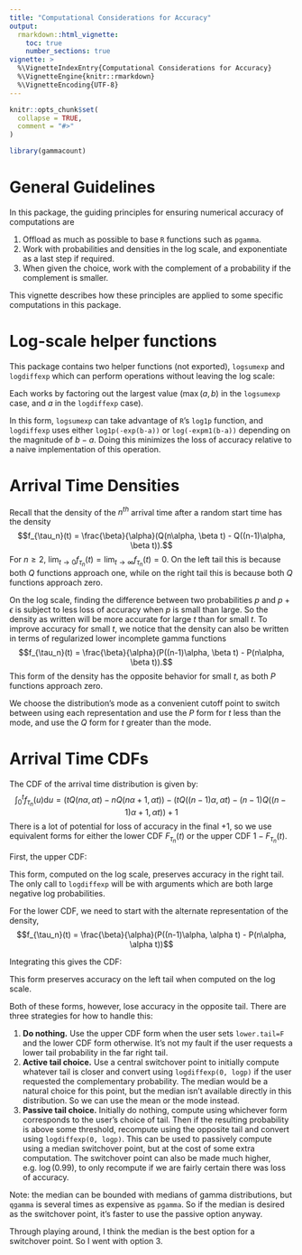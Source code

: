 ```yaml
---
title: "Computational Considerations for Accuracy"
output: 
  rmarkdown::html_vignette:
    toc: true
    number_sections: true
vignette: >
  %\VignetteIndexEntry{Computational Considerations for Accuracy}
  %\VignetteEngine{knitr::rmarkdown}
  %\VignetteEncoding{UTF-8}
---
```


```r
knitr::opts_chunk$set(
  collapse = TRUE,
  comment = "#>"
)
```

```r
library(gammacount)
```


# General Guidelines

In this package, the guiding principles for ensuring numerical accuracy of computations are

1. Offload as much as possible to base `R` functions such as `pgamma`.
2. Work with probabilities and densities in the log scale, and exponentiate as a last step if required.
3. When given the choice, work with the complement of a probability if the complement is smaller.

This vignette describes how these principles are applied to some specific computations in this package.

# Log-scale helper functions

This package contains two helper functions (not exported), `logsumexp` and `logdiffexp` which can perform operations without leaving the log scale:
\begin{align*}
\mathrm{logsumexp}(a, b) &= \log(e^a + e^b) \\
\mathrm{logdiffexp}(a, b) &= \log(e^a - e^b)
\end{align*}

Each works by factoring out the largest value ($\max(a, b)$ in the `logsumexp` case, and $a$ in the `logdiffexp` case).
\begin{align*}
\mathrm{logsumexp}(a, b) &= \max(a,b) + \log(1 + e^{-|a-b|}) \\
\mathrm{logdiffexp}(a, b) &= a + \log(1 - e^{b - a})
\end{align*}

In this form, `logsumexp` can take advantage of `R`'s `log1p` function, and `logdiffexp` uses either `log1p(-exp(b-a))` or `log(-expm1(b-a))` depending on the magnitude of $b-a$. Doing this minimizes the loss of accuracy relative to a naive implementation of this operation.

# Arrival Time Densities

Recall that the density of the $n^{th}$ arrival time after a random start time has the density
$$f_{\tau_n}(t) = \frac{\beta}{\alpha}(Q(n\alpha, \beta t) - Q((n-1)\alpha, \beta t)).$$
For $n \geq 2$, $\lim_{t\to 0} f_{\tau_n}(t) = \lim_{t\to \infty} f_{\tau_n}(t) = 0$. On the left tail this is because both $Q$ functions approach one, while on the right tail this is because both $Q$ functions approach zero.

On the log scale, finding the difference between two probabilities $p$ and $p+\epsilon$ is subject to less loss of accuracy when $p$ is small than large. So the density as written will be more accurate for large $t$ than for small $t$. To improve accuracy for small $t$, we notice that the density can also be written in terms of regularized lower incomplete gamma functions
$$f_{\tau_n}(t) = \frac{\beta}{\alpha}(P((n-1)\alpha, \beta t) - P(n\alpha, \beta t)).$$
This form of the density has the opposite behavior for small $t$, as both $P$ functions approach zero.

We choose the distribution's mode as a convenient cutoff point to switch between using each representation and use the $P$ form for $t$ less than the mode, and use the $Q$ form for $t$ greater than the mode.

# Arrival Time CDFs

The CDF of the arrival time distribution is given by:
$$\int_0^t f_{\tau_n}(u) \mathrm{d}u = (t Q(n\alpha, \alpha t) - n Q(n\alpha + 1, \alpha t)) - (t Q((n-1)\alpha, \alpha t) - (n-1)Q((n-1)\alpha + 1, \alpha t)) + 1$$
There is a lot of potential for loss of accuracy in the final $+1$, so we use equivalent forms for either the lower CDF $F_{\tau_n}(t)$ or the upper CDF $1 - F_{\tau_n}(t)$. 

First, the upper CDF:
\begin{align*}
1 - F_{\tau_n}(t)
&= 1 - \left[\left(\frac{\beta t}{\alpha} Q(n\alpha, \beta t) - n Q(n\alpha + 1, \beta t)\right) - \left(\frac{\beta t}{\alpha} Q((n-1)\alpha, \beta t) - (n-1)Q((n-1)\alpha + 1, \beta t)\right) + 1\right] \\
&= \left(n Q(n\alpha + 1, \beta t) - \frac{\beta t}{\alpha} Q(n\alpha, \beta t)\right) - \left((n-1)Q((n-1)\alpha + 1, \beta t) - \frac{\beta t}{\alpha} Q((n-1)\alpha, \beta t)\right) \\
&= \left(n Q(n\alpha + 1, \beta t) + \frac{\beta t}{\alpha} Q((n-1)\alpha, \beta t)\right) - \left((n-1)Q((n-1)\alpha + 1, \beta t) + \frac{\beta t}{\alpha} Q(n\alpha, \beta t)\right)
\end{align*}

This form, computed on the log scale, preserves accuracy in the right tail. The only call to `logdiffexp` will be with arguments which are both large negative log probabilities.

For the lower CDF, we need to start with the alternate representation of the density,
$$f_{\tau_n}(t) = \frac{\beta}{\alpha}(P((n-1)\alpha, \alpha t) - P(n\alpha, \alpha t))$$

Integrating this gives the CDF:
\begin{align*}
F_{\tau_n}(t) &= \int_0^t \left[\frac{\beta}{\alpha}P((n-1)\alpha, \beta u) - \frac{\beta}{\alpha}P(n\alpha, \beta u)\right] \mathrm{d}u \\
&= \left(\frac{\beta t}{\alpha} P((n-1)\alpha, \beta t) - (n-1)P((n-1)\alpha + 1, \beta t)\right) - \left(\frac{\beta t}{\alpha} P(n\alpha, \beta t) - n P(n\alpha + 1, \beta t)\right) \\
&= \left(\frac{\beta t}{\alpha} P((n-1)\alpha, \beta t) + n P(n\alpha + 1, \beta t)\right) - \left(\frac{\beta t}{\alpha} P(n\alpha, \beta t) + (n-1)P((n-1)\alpha + 1, \beta t)\right)
\end{align*}

This form preserves accuracy on the left tail when computed on the log scale.

Both of these forms, however, lose accuracy in the opposite tail. There are three strategies for how to handle this:

1. **Do nothing.** Use the upper CDF form when the user sets `lower.tail=F` and the lower CDF form otherwise. It's not my fault if the user requests a lower tail probability in the far right tail.
2. **Active tail choice.** Use a central switchover point to initially compute whatever tail is closer and convert using `logdiffexp(0, logp)` if the user requested the complementary probability. The median would be a natural choice for this point, but the median isn't available directly in this distribution. So we can use the mean or the mode instead.
3. **Passive tail choice.** Initially do nothing, compute using whichever form corresponds to the user's choice of tail. Then if the resulting probability is above some threshold, recompute using the opposite tail and convert using `logdiffexp(0, logp)`. This can be used to passively compute using a median switchover point, but at the cost of some extra computation. The switchover point can also be made much higher, e.g. $\log(0.99)$, to only recompute if we are fairly certain there was loss of accuracy.

Note: the median can be bounded with medians of gamma distributions, but `qgamma` is several times as expensive as `pgamma`. So if the median is desired as the switchover point, it's faster to use the passive option anyway.

Through playing around, I think the median is the best option for a switchover point. So I went with option 3.

